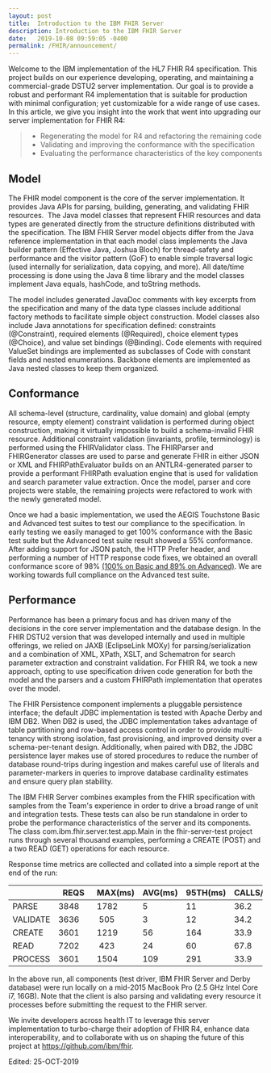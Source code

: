 ```yaml
---
layout: post
title:  Introduction to the IBM FHIR Server
description: Introduction to the IBM FHIR Server
date:   2019-10-08 09:59:05 -0400
permalink: /FHIR/announcement/
---
```


Welcome to the IBM implementation of the HL7 FHIR R4 specification. This project builds on our experience developing, operating, and maintaining a commercial-grade DSTU2 server implementation. Our goal is to provide a robust and performant R4 implementation that is suitable for production with minimal configuration; yet customizable for a wide range of use cases. In this article, we give you insight into the work that went into upgrading our server implementation for FHIR R4: 

> - Regenerating the model for R4 and refactoring the remaining code
> - Validating and improving the conformance with the specification
> - Evaluating the performance characteristics of the key components

## Model
The FHIR model component is the core of the server implementation. It provides Java APIs for parsing, building, generating, and validating FHIR resources.  The Java model classes that represent FHIR resources and data types are generated directly from the structure definitions distributed with the specification. The IBM FHIR Server model objects differ from the Java reference implementation in that each model class implements the Java builder pattern (Effective Java, Joshua Bloch) for thread-safety and performance and the visitor pattern (GoF) to enable simple traversal logic (used internally for serialization, data copying, and more). All date/time processing is done using the Java 8 time library and the model classes implement Java equals, hashCode, and toString methods.

The model includes generated JavaDoc comments with key excerpts from the specification and many of the data type classes include additional factory methods to facilitate simple object construction. Model classes also include Java annotations for specification defined: constraints (@Constraint), required elements (@Required), choice element types (@Choice), and value set bindings (@Binding). Code elements with required ValueSet bindings are implemented as subclasses of Code with constant fields and nested enumerations. Backbone elements are implemented as Java nested classes to keep them organized.

## Conformance
All schema-level (structure, cardinality, value domain) and global (empty resource, empty element) constraint validation is performed during object construction, making it virtually impossible to build a schema-invalid FHIR resource. Additional constraint validation (invariants, profile, terminology) is performed using the FHIRValidator class. The FHIRParser and FHIRGenerator classes are used to parse and generate FHIR in either JSON or XML and FHIRPathEvaluator builds on an ANTLR4-generated parser to provide a performant FHIRPath evaluation engine that is used for validation and search parameter value extraction. Once the model, parser and core projects were stable, the remaining projects were refactored to work with the newly generated model.

Once we had a basic implementation, we used the AEGIS Touchstone Basic and Advanced test suites to test our compliance to the specification. In early testing we easily managed to get 100% conformance with the Basic test suite but the Advanced test suite result showed a 55% conformance. After adding support for JSON patch, the HTTP Prefer header, and performing a number of HTTP response code fixes, we obtained an overall conformance score of 98% [(100% on Basic and 89% on Advanced)]. We are working towards full compliance on the Advanced test suite.

## Performance
Performance has been a primary focus and has driven many of the decisions in the core server implementation and the database design. In the FHIR DSTU2 version that was developed internally and used in multiple offerings, we relied on JAXB (EclipseLink MOXy) for parsing/serialization and a combination of XML, XPath, XSLT, and Schematron for search parameter extraction and constraint validation. For FHIR R4, we took a new approach, opting to use specification driven code generation for both the model and the parsers and a custom FHIRPath implementation that operates over the model.

The FHIR Persistence component implements a pluggable persistence interface; the default JDBC implementation is tested with Apache Derby and IBM DB2. When DB2 is used, the JDBC implementation takes advantage of table partitioning and row-based access control in order to provide multi-tenancy with strong isolation, fast provisioning, and improved density over a schema-per-tenant design. Additionally, when paired with DB2, the JDBC persistence layer makes use of stored procedures to reduce the number of database round-trips during ingestion and makes careful use of literals and parameter-markers in queries to improve database cardinality estimates and ensure query plan stability.

The IBM FHIR Server combines examples from the FHIR specification with samples from the Team's experience in order to drive a broad range of unit and integration tests. These tests can also be run standalone in order to probe the performance characteristics of the server and its components. The class com.ibm.fhir.server.test.app.Main in the fhir-server-test project runs through several thousand examples, performing a CREATE (POST) and a two READ (GET) operations for each resource. 

Response time metrics are collected and collated into a simple report at the end of the run:

|         |  REQS  |  MAX(ms)  | AVG(ms) | 95TH(ms) | CALLS/s |
| ------  | ------ | --------- | ------- | -------  | ------- |
|PARSE    | 3848   | 1782      | 5       | 11       | 36.2    |
|VALIDATE | 3636   | 505       | 3       | 12       | 34.2    |
|CREATE   | 3601   | 1219      | 56      | 164      | 33.9    |
|READ     | 7202   | 423       | 24      | 60       | 67.8    |
|PROCESS  | 3601   | 1504      | 109     | 291      | 33.9    | 

In the above run, all components (test driver, IBM FHIR Server and Derby database) were run locally on a mid-2015 MacBook Pro (2.5 GHz Intel Core i7, 16GB). Note that the client is also parsing and validating every resource it processes before submitting the request to the FHIR server.

We invite developers across health IT to leverage this server implementation to turbo-charge their adoption of FHIR R4, enhance data interoperability, and to collaborate with us on shaping the future of this project at https://github.com/ibm/fhir.

[(100% on Basic and 89% on Advanced)]: <https://touchstone.aegis.net/touchstone/analytics/published?month=201909&spec=FHIR%204.0.0&pa=HL7_FHIR_SERVER&testSystem=5d5e96a10a120e7f08942098&supportedOnly=true&cb=/HL7_FHIR_4_0_0>

Edited: 25-OCT-2019
